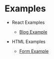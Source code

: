 # Examples

- React Examples
    - [Blog Example](https://blog.examples.webdev.aprechtel.xyz)

- HTML Examples
    - [Form Example](https://form.examples.webdev.aprechtel.xyz)
